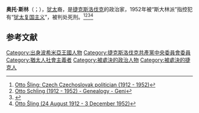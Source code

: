 '''奥托·斯林'''（{{lang-cs|Otto Šling}}；{{bd|1912年|8月24日|1952年|12月3日|catidx=O}}），[[犹太|犹太]]裔，是[[捷克斯洛伐克|捷克斯洛伐克]]的政治家，1952年被“斯大林派”指控犯有“[[犹太复国主义|犹太复国主义]]”，被判处死刑。<ref>[https://peoplepill.com/people/otto-sling/ Otto Šling: Czech Czechoslovak politician (1912 - 1952)]</ref><ref>[https://www.geni.com/people/Otto-Schling/6000000021740779292 Otto Schling (1912 - 1952) - Genealogy - Geni]</ref><ref>{{Cite web |url=https://encyklopedie.brna.cz/home-mmb/?acc=profil_osobnosti&load=10986 |title=Otto Šling - Encyklopedie dějin města Brna |access-date=2020-12-23 |archive-date=2020-11-27 |archive-url=https://web.archive.org/web/20201127161951/https://encyklopedie.brna.cz/home-mmb/?acc=profil_osobnosti&load=10986 |dead-url=no }}</ref><ref>[https://www.morebooks.de/store/gb/book/otto-%C5%A1ling/isbn/978-613-8-64933-5 Otto Šling (24 August 1912 - 3 December 1952)]</ref>

== 参考文献 ==
{{Reflist}}

[[Category:出身波希米亞王國人物|Category:出身波希米亞王國人物]]
[[Category:捷克斯洛伐克共產黨中央委員會委員|Category:捷克斯洛伐克共產黨中央委員會委員]]
[[Category:猶太人社會主義者|Category:猶太人社會主義者]]
[[Category:被處決的政治人物|Category:被處決的政治人物]]
[[Category:被處決的捷克人|Category:被處決的捷克人]]